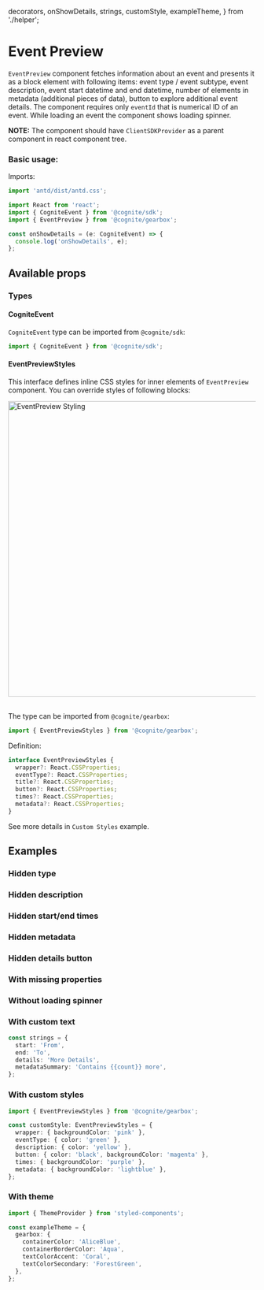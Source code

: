   decorators,
  onShowDetails,
  strings,
  customStyle,
  exampleTheme,
} from './helper';

<Meta title="Components/EventPreview" decorators={decorators} />

# Event Preview

`EventPreview` component fetches information about an event and presents it as a block element with following items: event type / event subtype,
event description, event start datetime and end datetime, number of elements in metadata (additional pieces of data), button to explore
additional event details. The component requires only `eventId` that is numerical ID of an event. While loading an event the component
shows loading spinner.

**NOTE:** The component should have `ClientSDKProvider` as a parent component in react component tree.
### Basic usage:

Imports:

```typescript
import 'antd/dist/antd.css';

import React from 'react';
import { CogniteEvent } from '@cognite/sdk';
import { EventPreview } from '@cognite/gearbox';

```
```typescript
const onShowDetails = (e: CogniteEvent) => {
  console.log('onShowDetails', e);
};

```
<Preview>
  <Story name="Basic usage" >
    <EventPreview eventId={25496029326330} onShowDetails={onShowDetails} />
  </Story>
</Preview>

## Available props

<Props of={EventPreview} />

### Types

#### CogniteEvent
`CogniteEvent` type can be imported from `@cognite/sdk`:

```typescript
import { CogniteEvent } from '@cognite/sdk';
```

#### EventPreviewStyles
This interface defines inline CSS styles for inner elements of `EventPreview` component.
You can override styles of following blocks:

<img src="event_preview/styling_schema.jpg" alt="EventPreview Styling" width="600px"/>
<br/><br/>

The type can be imported from `@cognite/gearbox`:

```typescript
import { EventPreviewStyles } from '@cognite/gearbox';
```

Definition:

```typescript
interface EventPreviewStyles {
  wrapper?: React.CSSProperties;
  eventType?: React.CSSProperties;
  title?: React.CSSProperties;
  button?: React.CSSProperties;
  times?: React.CSSProperties;
  metadata?: React.CSSProperties;
}
```

See more details in `Custom Styles` example.

## Examples

### Hidden type

<Preview>
  <Story name="Hidden type" >
    <EventPreview
      eventId={25496029326330}
      onShowDetails={onShowDetails}
      hideProperties={['type']}
    />
  </Story>
</Preview>

### Hidden description

<Preview>
  <Story name="Hidden description" >
    <EventPreview
      eventId={25496029326330}
      onShowDetails={onShowDetails}
      hideProperties={['description']}
    />
  </Story>
</Preview>

### Hidden start/end times

<Preview>
  <Story name="Hidden start/end times" >
    <EventPreview
      eventId={25496029326330}
      onShowDetails={onShowDetails}
      hideProperties={['startTime', 'endTime']}
    />
  </Story>
</Preview>

### Hidden metadata

<Preview>
  <Story name="Hidden metadata" >
    <EventPreview
      eventId={25496029326330}
      onShowDetails={onShowDetails}
      hideProperties={['metadata']}
    />
  </Story>
</Preview>

### Hidden details button

<Preview>
  <Story name="Hidden details button" >
    <EventPreview eventId={25496029326330} />
  </Story>
</Preview>

### With missing properties

<Preview>
  <Story name="With Missing Properties" >
    <EventPreview
      eventId={25496029326330}
      onShowDetails={onShowDetails}
    />
  </Story>
</Preview>

### Without loading spinner

<Preview>
  <Story name="Without loading spinner" >
    <EventPreview
      eventId={25496029326330}
      onShowDetails={onShowDetails}
      hideLoadingSpinner={true}
    />
  </Story>
</Preview>

### With custom text

```typescript
const strings = {
  start: 'From',
  end: 'To',
  details: 'More Details',
  metadataSummary: 'Contains {{count}} more',
};
```

<Preview>
  <Story name="With custom text" >
    <EventPreview
      eventId={25496029326330}
      onShowDetails={onShowDetails}
      strings={strings}
    />
  </Story>
</Preview>

### With custom styles

```typescript
import { EventPreviewStyles } from '@cognite/gearbox';

const customStyle: EventPreviewStyles = {
  wrapper: { backgroundColor: 'pink' },
  eventType: { color: 'green' },
  description: { color: 'yellow' },
  button: { color: 'black', backgroundColor: 'magenta' },
  times: { backgroundColor: 'purple' },
  metadata: { backgroundColor: 'lightblue' },
};
```

<Preview>
  <Story name="With custom styles" >
    <EventPreview
      eventId={25496029326330}
      onShowDetails={onShowDetails}
      styles={customStyle}
    />
  </Story>
</Preview>

### With theme

```typescript
import { ThemeProvider } from 'styled-components';

const exampleTheme = {
  gearbox: {
    containerColor: 'AliceBlue',
    containerBorderColor: 'Aqua',
    textColorAccent: 'Coral',
    textColorSecondary: 'ForestGreen',
  },
};
```

<Preview>
  <Story name="With theme" >
    <ThemeProvider theme={exampleTheme}><EventPreview eventId={25496029326330} onShowDetails={onShowDetails}/></ThemeProvider>
  </Story>
</Preview>
